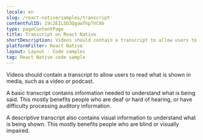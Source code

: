 ```yaml
---
locale: en
slug: /react-native/samples/transcript
contentfulID: 19c2EIL5D3QgawThp7VC6b
type: pageContentPage
title: Transcript on React Native
shortDescription: Videos should contain a transcript to allow users to read what is shown in media, such as a video or podcast.
platformFilter: React Native
layout: Layout - Code samples
tag: React Native code sample
---
```


Videos should contain a transcript to allow users to read what is shown in media, such as a video or podcast.

A basic transcript contains information needed to understand what is being said. This mostly benefits people who are deaf or hard of hearing, or have difficulty processing auditory information.

A descriptive transcript also contains visual information to understand what is being shown. This mostly benefits people who are blind or visually impaired.

<CodeSample id="media-transcript" locale="en" platform="react native"/>